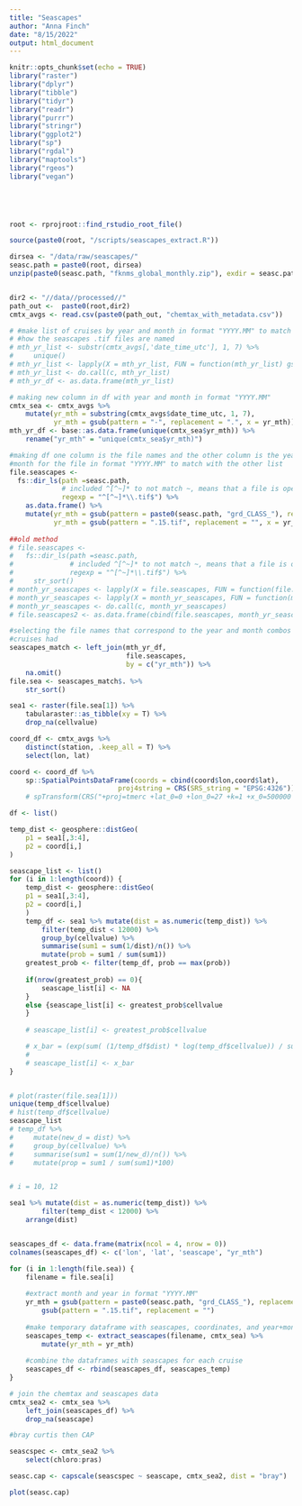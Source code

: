 ```yaml
---
title: "Seascapes"
author: "Anna Finch"
date: "8/15/2022"
output: html_document
---
```


```r
knitr::opts_chunk$set(echo = TRUE)
library("raster")
library("dplyr")
library("tibble")
library("tidyr")
library("readr")
library("purrr")
library("stringr")
library("ggplot2")
library("sp")
library("rgdal")
library("maptools")
library("rgeos")
library("vegan")





root <- rprojroot::find_rstudio_root_file()

source(paste0(root, "/scripts/seascapes_extract.R"))

dirsea <- "/data/raw/seascapes/"
seasc.path = paste0(root, dirsea)
unzip(paste0(seasc.path, "fknms_global_monthly.zip"), exdir = seasc.path)


dir2 <- "//data//processed//"
path_out <-  paste0(root,dir2)
cmtx_avgs <- read.csv(paste0(path_out, "chemtax_with_metadata.csv"))

```

```r
# #make list of cruises by year and month in format "YYYY.MM" to match
# #how the seascapes .tif files are named
# mth_yr_list <- substr(cmtx_avgs[,'date_time_utc'], 1, 7) %>% 
#     unique()
# mth_yr_list <- lapply(X = mth_yr_list, FUN = function(mth_yr_list) gsub(pattern = "-", replacement = ".", x = mth_yr_list, fixed = TRUE))
# mth_yr_list <- do.call(c, mth_yr_list)
# mth_yr_df <- as.data.frame(mth_yr_list)

# making new column in df with year and month in format "YYYY.MM"
cmtx_sea <- cmtx_avgs %>% 
    mutate(yr_mth = substring(cmtx_avgs$date_time_utc, 1, 7),
           yr_mth = gsub(pattern = "-", replacement = ".", x = yr_mth))
mth_yr_df <- base::as.data.frame(unique(cmtx_sea$yr_mth)) %>% 
    rename("yr_mth" = "unique(cmtx_sea$yr_mth)")

#making df one column is the file names and the other column is the year and
#month for the file in format "YYYY.MM" to match with the other list
file.seascapes <-
  fs::dir_ls(path =seasc.path,
             # included ^[^~]* to not match ~, means that a file is opened
             regexp = "^[^~]*\\.tif$") %>% 
    as.data.frame() %>% 
    mutate(yr_mth = gsub(pattern = paste0(seasc.path, "grd_CLASS_"), replacement = "", x = .),
           yr_mth = gsub(pattern = ".15.tif", replacement = "", x = yr_mth))
 
##old method
# file.seascapes <-
#   fs::dir_ls(path =seasc.path,
#              # included ^[^~]* to not match ~, means that a file is opened
#              regexp = "^[^~]*\\.tif$") %>% 
#     str_sort() 
# month_yr_seascapes <- lapply(X = file.seascapes, FUN = function(file.seascapes) gsub(pattern = paste0(seasc.path, "grd_CLASS_"), replacement = "", x = file.seascapes))
# month_yr_seascapes <- lapply(X = month_yr_seascapes, FUN = function(month_yr_seascapes) gsub(pattern = ".15.tif", replacement = "", x = month_yr_seascapes))
# month_yr_seascapes <- do.call(c, month_yr_seascapes)
# file.seascapes2 <- as.data.frame(cbind(file.seascapes, month_yr_seascapes))

#selecting the file names that correspond to the year and month combos that the 
#cruises had
seascapes_match <- left_join(mth_yr_df,
                             file.seascapes,
                             by = c("yr_mth")) %>%
    na.omit()
file.sea <- seascapes_match$. %>% 
    str_sort()

```

```r
sea1 <- raster(file.sea[1]) %>% 
    tabularaster::as_tibble(xy = T) %>% 
    drop_na(cellvalue)

coord_df <- cmtx_avgs %>% 
    distinct(station, .keep_all = T) %>% 
    select(lon, lat)

coord <- coord_df %>% 
    sp::SpatialPointsDataFrame(coords = cbind(coord$lon,coord$lat), 
                           proj4string = CRS(SRS_string = "EPSG:4326")) # %>% 
    # spTransform(CRS("+proj=tmerc +lat_0=0 +lon_0=27 +k=1 +x_0=500000 +y_0=0 +ellps=GRS80 +units=m +no_defs")) 

df <- list()

temp_dist <- geosphere::distGeo(
    p1 = sea1[,3:4],
    p2 = coord[i,]
) 

seascape_list <- list()
for (i in 1:length(coord)) {
    temp_dist <- geosphere::distGeo(
    p1 = sea1[,3:4],
    p2 = coord[i,]
    )
    temp_df <- sea1 %>% mutate(dist = as.numeric(temp_dist)) %>% 
        filter(temp_dist < 12000) %>% 
        group_by(cellvalue) %>% 
        summarise(sum1 = sum(1/dist)/n()) %>% 
        mutate(prob = sum1 / sum(sum1))
    greatest_prob <- filter(temp_df, prob == max(prob))
    
    if(nrow(greatest_prob) == 0){
        seascape_list[i] <- NA
    }
    else {seascape_list[i] <- greatest_prob$cellvalue
    }
    
    # seascape_list[i] <- greatest_prob$cellvalue

    # x_bar = (exp(sum( (1/temp_df$dist) * log(temp_df$cellvalue)) / sum(1/temp_df$dist)) )
    # 
    # seascape_list[i] <- x_bar
}


# plot(raster(file.sea[1]))
unique(temp_df$cellvalue)
# hist(temp_df$cellvalue)
seascape_list
# temp_df %>% 
#     mutate(new_d = dist) %>% 
#     group_by(cellvalue) %>% 
#     summarise(sum1 = sum(1/new_d)/n()) %>% 
#     mutate(prop = sum1 / sum(sum1)*100)


# i = 10, 12

sea1 %>% mutate(dist = as.numeric(temp_dist)) %>% 
        filter(temp_dist < 12000) %>% 
    arrange(dist)



```

```r

seascapes_df <- data.frame(matrix(ncol = 4, nrow = 0))
colnames(seascapes_df) <- c('lon', 'lat', 'seascape', "yr_mth")

for (i in 1:length(file.sea)) {
    filename = file.sea[i]
    
    #extract month and year in format "YYYY.MM"
    yr_mth = gsub(pattern = paste0(seasc.path, "grd_CLASS_"), replacement = "", x = filename) %>% 
        gsub(pattern = ".15.tif", replacement = "")
    
    #make temporary dataframe with seascapes, coordinates, and year+month for cruise
    seascapes_temp <- extract_seascapes(filename, cmtx_sea) %>% 
        mutate(yr_mth = yr_mth)
    
    #combine the dataframes with seascapes for each cruise
    seascapes_df <- rbind(seascapes_df, seascapes_temp)
}

# join the chemtax and seascapes data
cmtx_sea2 <- cmtx_sea %>% 
    left_join(seascapes_df) %>% 
    drop_na(seascape)


```

```r
#bray curtis then CAP

seascspec <- cmtx_sea2 %>% 
    select(chloro:pras)

seasc.cap <- capscale(seascspec ~ seascape, cmtx_sea2, dist = "bray")

plot(seasc.cap)
```




